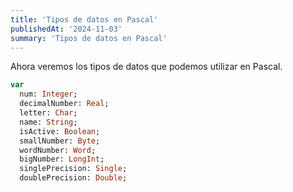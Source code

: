 ```yaml
---
title: 'Tipos de datos en Pascal'
publishedAt: '2024-11-03'
summary: 'Tipos de datos en Pascal'
---
```


Ahora veremos los tipos de datos que podemos utilizar en Pascal.
    
```pascal
var
  num: Integer;
  decimalNumber: Real;
  letter: Char;
  name: String;
  isActive: Boolean;
  smallNumber: Byte;
  wordNumber: Word;
  bigNumber: LongInt;
  singlePrecision: Single;
  doublePrecision: Double;
```